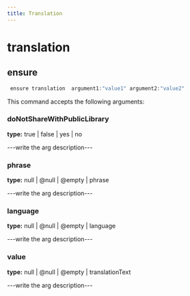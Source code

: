 ```yaml
---
title: Translation
---
```


# translation

## ensure

```js filename="Terminal" copy
 ensure translation  argument1:"value1" argument2:"value2"
```

This command accepts the following arguments:

### doNotShareWithPublicLibrary
**type:** true | false | yes | no

---write the arg description---

### phrase
**type:** null | @null | @empty | phrase

---write the arg description---

### language
**type:** null | @null | @empty | language

---write the arg description---

### value
**type:** null | @null | @empty | translationText

---write the arg description---


